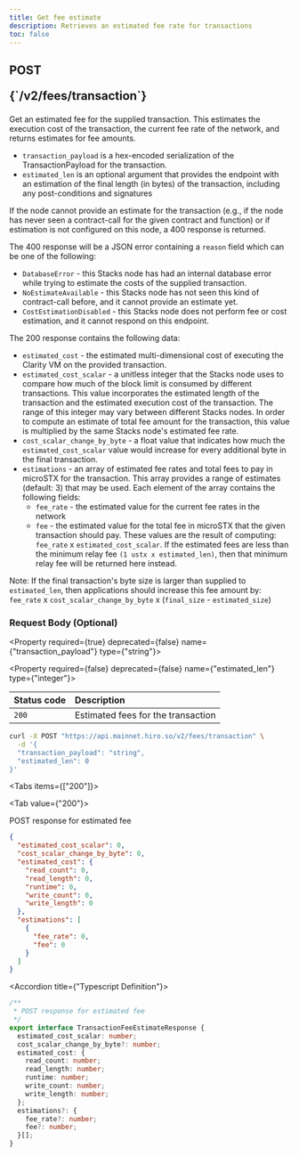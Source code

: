 ```yaml
---
title: Get fee estimate
description: Retrieves an estimated fee rate for transactions
toc: false
---
```




<Root>

<API>

<div className='flex-1'>

<h2 className="not-prose mb-2 inline-flex items-center gap-3 font-mono">
  <div className="rounded-lg border px-1 py-0.5 text-xs font-medium border-yellow-400/50 bg-yellow-400/20 text-yellow-600 dark:text-yellow-400">
    POST
  </div>
  <p className="text-xs break-words overflow-hidden w-[95%]">{`/v2/fees/transaction`}</p>
</h2>

Get an estimated fee for the supplied transaction.  This
estimates the execution cost of the transaction, the current
fee rate of the network, and returns estimates for fee
amounts.
* `transaction_payload` is a hex-encoded serialization of
  the TransactionPayload for the transaction.
* `estimated_len` is an optional argument that provides the
  endpoint with an estimation of the final length (in bytes)
  of the transaction, including any post-conditions and
  signatures

If the node cannot provide an estimate for the transaction
(e.g., if the node has never seen a contract-call for the
given contract and function) or if estimation is not
configured on this node, a 400 response is returned.

The 400 response will be a JSON error containing a `reason`
field which can be one of the following:
* `DatabaseError` - this Stacks node has had an internal
  database error while trying to estimate the costs of the
  supplied transaction.
* `NoEstimateAvailable` - this Stacks node has not seen this
  kind of contract-call before, and it cannot provide an
  estimate yet.
* `CostEstimationDisabled` - this Stacks node does not perform
  fee or cost estimation, and it cannot respond on this
  endpoint.

The 200 response contains the following data:
* `estimated_cost` - the estimated multi-dimensional cost of
  executing the Clarity VM on the provided transaction.
* `estimated_cost_scalar` - a unitless integer that the Stacks
  node uses to compare how much of the block limit is consumed
  by different transactions. This value incorporates the
  estimated length of the transaction and the estimated
  execution cost of the transaction. The range of this integer
  may vary between different Stacks nodes. In order to compute
  an estimate of total fee amount for the transaction, this
  value is multiplied by the same Stacks node's estimated fee
  rate.
* `cost_scalar_change_by_byte` - a float value that indicates how
  much the `estimated_cost_scalar` value would increase for every
  additional byte in the final transaction.
* `estimations` - an array of estimated fee rates and total fees to
  pay in microSTX for the transaction. This array provides a range of
  estimates (default: 3) that may be used. Each element of the array
  contains the following fields:
    * `fee_rate` - the estimated value for the current fee
      rates in the network
    * `fee` - the estimated value for the total fee in
      microSTX that the given transaction should pay. These
      values are the result of computing:
      `fee_rate` x `estimated_cost_scalar`.
      If the estimated fees are less than the minimum relay
      fee `(1 ustx x estimated_len)`, then that minimum relay
      fee will be returned here instead.

Note: If the final transaction's byte size is larger than
supplied to `estimated_len`, then applications should increase
this fee amount by:
  `fee_rate` x `cost_scalar_change_by_byte` x (`final_size` - `estimated_size`)


### Request Body (Optional)



<Property required={true} deprecated={false} name={"transaction_payload"} type={"string"}>



</Property>

<Property required={false} deprecated={false} name={"estimated_len"} type={"integer"}>



</Property>

| Status code | Description |
| :--------- | :---------- |
| `200` | Estimated fees for the transaction |

</div>

<APIExample>

```bash title="Terminal"
curl -X POST "https://api.mainnet.hiro.so/v2/fees/transaction" \
  -d '{
  "transaction_payload": "string",
  "estimated_len": 0
}'
```

<Tabs items={["200"]}>

<Tab value={"200"}>

POST response for estimated fee

```json title="Example Response"
{
  "estimated_cost_scalar": 0,
  "cost_scalar_change_by_byte": 0,
  "estimated_cost": {
    "read_count": 0,
    "read_length": 0,
    "runtime": 0,
    "write_count": 0,
    "write_length": 0
  },
  "estimations": [
    {
      "fee_rate": 0,
      "fee": 0
    }
  ]
}
```

<Accordions>

<Accordion title={"Typescript Definition"}>

```ts
/**
 * POST response for estimated fee
 */
export interface TransactionFeeEstimateResponse {
  estimated_cost_scalar: number;
  cost_scalar_change_by_byte?: number;
  estimated_cost: {
    read_count: number;
    read_length: number;
    runtime: number;
    write_count: number;
    write_length: number;
  };
  estimations?: {
    fee_rate?: number;
    fee?: number;
  }[];
}

```

</Accordion>

</Accordions>

</Tab>

</Tabs>

</APIExample>

</API>

</Root>